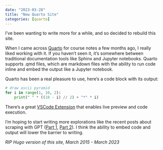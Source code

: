 ```yaml
---
date: "2023-03-28"
title: "New Quarto Site"
categories: [quarto]
---
```


I've been wanting to write more for a while, and so decided to rebuild this site.

When I came across [Quarto](https://quarto.org) for course notes a few months ago, I really liked working with it.
If you haven't seen it, it's somewhere between traditional documentation tools like Sphinx and Jupyter notebooks.
Quarto supports .qmd files, which are markdown files with the ability to run code inline and embed the output like a Jupyter notebook.

Quarto has been a real pleasure to use, here's a code block with its output:
 

```python
# draw ascii pyramid
for i in range(1, 10, 2):
    print(" " * ((10 - i) // 2) + "*" * i)
```

There's a great [VSCode Extension](https://quarto.org/docs/tools/vscode.html) that enables live preview and code execution.

I'm hoping to start writing more explorations like the recent posts about scraping with GPT ([Part 1](/posts/scraping-with-gpt-4/), [Part 2](/posts/scraping-with-gpt-part-2/)).
I think the ability to embed code and output will lower the barrier to writing.

*RIP Hugo version of this site, March 2015 - March 2023*